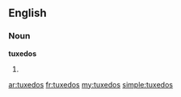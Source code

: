 ==English==

===Noun===
'''tuxedos'''

# {{plural of|tuxedo}}

[[ar:tuxedos]]
[[fr:tuxedos]]
[[my:tuxedos]]
[[simple:tuxedos]]